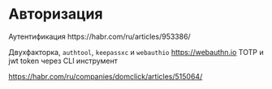 # Авторизация

Аутентификация https://habr.com/ru/articles/953386/

Двухфакторка, `authtool`, `keepassxc` и `webauthio` <https://webauthn.io> TOTP и jwt token через CLI инструмент

<https://habr.com/ru/companies/domclick/articles/515064/>